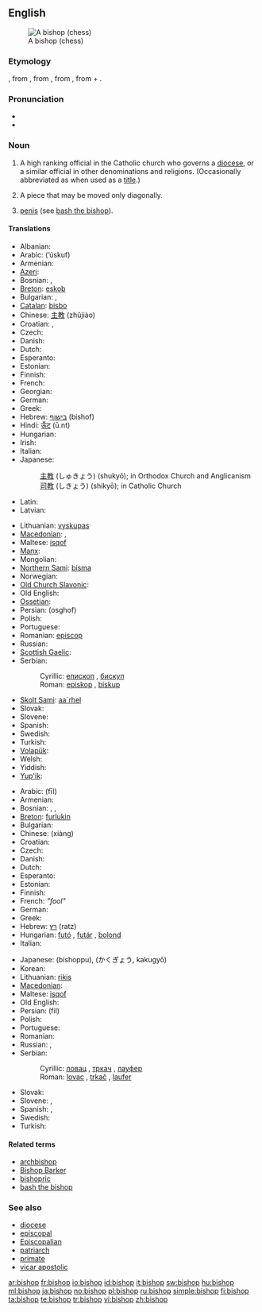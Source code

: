 {{wikipedia|Bishop}}
==English==
[[Image:Chess bishop 0970.jpg|thumb|A bishop (chess)]]

===Etymology===
{{etyl|ang}} {{term|biscop}}, from {{etyl|VL.}} {{term|biscopus}}, from {{etyl|la}} {{term|episcopus||overseer, supervisor}}, from {{etyl|grc}} {{term|ἐπίσκοπος||overseer|tr=episkopos|sc=polytonic}}, from {{term|ἐπί||over|tr=epi|sc=polytonic}} + {{term|σκοπέω||I examine|tr=skopeō|sc=polytonic}}.

===Pronunciation===
* {{IPA|/ˈbɪʃəp/}}
* {{audio|En-us-bishop.ogg|Audio (US)}}

===Noun===
{{en-noun}}

# A high ranking official in the Catholic church who governs a [[diocese]], or a similar official in other denominations and religions. (Occasionally abbreviated as {{term|Bp.|lang=en}} when used as a [[title]].)
# {{chess}} A piece that may be moved only diagonally.
# {{slang}} [[penis]] (see [[bash the bishop]]).

====Translations====
{{trans-top|church official}}
* Albanian: {{t|sq|peshkop|xs=Albanian}}
* Arabic: {{Arab|[[اسقف]]}} (’úskuf) {{m}}
* Armenian: {{t-|hy|եպիսկոպոս|tr=episkopos}}
* [[Azeri]]: {{t|az|yepiskop|xs=Azeri}}
* Bosnian: {{t-|bs|episkop|m}}, {{t-|bs|biskup|m}}
* [[Breton]]: [[eskob]] {{m}}
* Bulgarian: {{t+|bg|епископ|m}},  {{t+|bg|владика|m}}
* [[Catalan]]: [[bisbo]] {{m}}
* Chinese: [[主教]] (zhǔjiào)
* Croatian: {{t-|hr|biskup|m}}, {{t-|hr|episkop|m}}
* Czech: {{t-|cs|biskup|m}}
* Danish: {{t-|da|biskop|c}}
* Dutch: {{t+|nl|bisschop|m}}
* Esperanto: {{t-|eo|episkopo|xs=Esperanto}}
* Estonian: {{t-|et|piiskop}}
* Finnish: {{t+|fi|piispa}}
* French: {{t+|fr|évêque|m}}
* Georgian: {{t-|ka|ეპისკოპოსი|tr=episkoposi|sc=Geor|xs=Georgian}}
* German: {{t+|de|Bischof|m}}
* Greek: {{t+|el|επίσκοπος|m|tr=epískopos}}
* Hebrew: [[בישוף]] (bishof) {{m}}
* Hindi: [[ऊँट]] (ū.nt)
* Hungarian: {{t+|hu|püspök}}
* Irish: {{t|ga|easpag|m|xs=Irish}}
* Italian: {{t+|it|vescovo|m}}
* Japanese:
*: [[主教]] (しゅきょう) (shukyō); in Orthodox Church and Anglicanism
*: [[司教]] (しきょう) (shikyō); in Catholic Church
* Latin: {{t-|la|episcopus|m}}
* Latvian: {{t|lv|bīskaps|xs=Latvian}}
{{trans-mid}}
* Lithuanian: [[vyskupas]] {{m}}
* [[Macedonian]]: {{t-|mk|епископ|m|tr=épiskop}},  {{t-|mk|бискуп|m|tr=bískup}}
* Maltese: [[isqof]] {{m}}
* [[Manx]]: {{t|gv|aspick|m|xs=Manx}}
* Mongolian: {{t|mn|хүрээний тэргүүн|sc=Cyrl|xs=Mongolian}}
* [[Northern Sami]]: [[bisma]]
* Norwegian: {{t-|no|biskop}}
* [[Old Church Slavonic]]: {{tø|cu|бискѹпъ|m|tr=biskupŭ|sc=Cyrl|xs=Old Church Slavonic}}
* Old English: {{t-|ang|biscop|m|xs=Old English}}
* [[Ossetian]]: {{tø|os|алчер|tr=alčer|sc=Cyrl|xs=Ossetian}}
* Persian: {{fa-Arab|[[اسقف]]}} (osghof)
* Polish: {{t+|pl|biskup|m}}
* Portuguese: {{t+|pt|bispo|m}}
* Romanian: [[episcop]] {{m}}
* Russian: {{t+|ru|епископ|m|tr=jepískop}}
* [[Scottish Gaelic]]: {{t|gd|easbuig|m|xs=Scottish Gaelic}}
* Serbian:
*: Cyrillic: [[епископ]] {{m}}, [[бискуп]] {{m}}
*: Roman: [[episkop]] {{m}}, [[biskup]] {{m}}
* [[Skolt Sami]]: [[aa´rhel]]
* Slovak: {{t-|sk|biskup|m}}
* Slovene: {{t+|sl|škof|m}}
* Spanish: {{t-|es|obispo|m}}
* Swedish: {{t-|sv|biskop|c}}
* Turkish: {{t+|tr|piskopos}}
* [[Volapük]]: {{t+|vo|bijop|xs=Volapük}}
* Welsh: {{t|cy|esgob|m|xs=Welsh}}
* Yiddish: {{t|yi|ביסקופּ|m|tr=biskup|xs=Yiddish}}
* [[Yup'ik]]: {{tø|esu|allgiliyaq}}
{{trans-bottom}}

{{trans-top|chess piece}}
* Arabic: {{Arab|[[فيل]]}} (fīl) {{m}}
* Armenian: {{t+|hy|փիղ|tr=p'iġ}}
* Bosnian: {{t-|bs|lovac|m}}, {{t-|bs|trkač|m}}, {{t-|bs|laufer|m}}
* [[Breton]]: [[furlukin]] {{m}}
* Bulgarian: {{t-|bg|офицер|m}}
* Chinese: {{t-|cmn|象|sc=Hani}} (xiàng)
* Croatian: {{t-|hr|lovac|m}}
* Czech: {{t-|cs|střelec|m}}
* Danish: {{t+|da|løber|c}}
* Dutch: {{t+|nl|loper|m}}
* Esperanto: {{t+|eo|kuriero|xs=Esperanto}}
* Estonian: {{t-|et|oda}}
* Finnish: {{t+|fi|lähetti}}
* French: {{t+|fr|fou|m}} ''"fool"''
* German: {{t+|de|Läufer|m}}
* Greek: {{t+|el|αξιωματικός|m|tr=axiomatikós}}
* Hebrew: [[רץ]] (ratz) {{f}}
* Hungarian: [[futó]] , [[futár]] , [[bolond]]
* Italian: {{t+|it|alfiere|m}}
{{trans-mid}}
* Japanese: {{t-|ja|ビショップ}} (bishoppu), {{t-|ja|角行}} (かくぎょう, kakugyō)
* Korean: {{ko-inline|비숍|bisyop}}
* Lithuanian: [[rikis]] {{m}}
* [[Macedonian]]: {{t|mk|ловец|m|tr=lóvec}}
* Maltese: [[isqof]]
* Old English: {{t-|ang|biscop|m|xs=Old English}}
* Persian: {{fa-Arab|[[فیل]]}} (fil)
* Polish: {{t+|pl|goniec|m}}
* Portuguese: {{t+|pt|bispo|m}}
* Romanian: {{t+|ro|nebun|m}}
* Russian: {{t+|ru|слон|m|tr=slon}}, {{t+|ru|офицер|m|tr=ofitsér}}
* Serbian:
*: Cyrillic: [[ловац]] {{m}}, [[тркач]] {{m}}, [[лауфер]] {{m}}
*: Roman: [[lovac]] {{m}}, [[trkač]] {{m}}, [[laufer]] {{m}}
* Slovak: {{t-|sk|strelec|m}}
* Slovene: {{t-|sl|tekač|m}}, {{t+|sl|lovec|m}}
* Spanish: {{t+|es|alfil|m}}, {{t-|es|arfil|m}}
* Swedish: {{t+|sv|löpare|c}}
* Turkish: {{t+|tr|fil}}
{{trans-bottom}}

====Related terms====
* [[archbishop]]
* [[Bishop Barker]]
* [[bishopric]]
* [[bash the bishop]]

===See also===
* [[diocese]]
* [[episcopal]]
* [[Episcopalian]]
* [[patriarch]]
* [[primate]]
* [[vicar apostolic]]

[[ar:bishop]]
[[fr:bishop]]
[[io:bishop]]
[[id:bishop]]
[[it:bishop]]
[[sw:bishop]]
[[hu:bishop]]
[[ml:bishop]]
[[ja:bishop]]
[[no:bishop]]
[[pl:bishop]]
[[ru:bishop]]
[[simple:bishop]]
[[fi:bishop]]
[[ta:bishop]]
[[te:bishop]]
[[tr:bishop]]
[[vi:bishop]]
[[zh:bishop]]